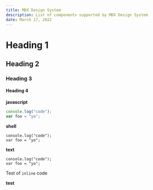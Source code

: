 ```yaml
---
title: MDX Design System
description: List of components supported by MDX Design System
date: March 17, 2022
---
```


# Heading 1

## Heading 2

### Heading 3

#### Heading 4

**javascript**

```javascript
console.log("code");
var foo = "yo";
```

**shell**

```shell
console.log("code");
var foo = "yo";
```

**text**

```text
console.log("code");
var foo = "yo";
```

Test of `inline` code

<div>
  <b>test</b>
</div>
